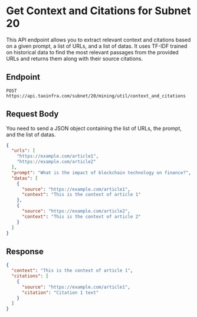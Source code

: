 
<DocsHeader />
<DocsSidebar>


# Get Context and Citations for Subnet 20

This API endpoint allows you to extract relevant context and citations based on a given prompt, a list of URLs, and a list of datas. 
It uses TF-IDF trained on historical data to find the most relevant passages from the provided URLs and returns them along with their source citations.

<div className="text-left items-left">
<APICall />
</div>

## Endpoint

`POST https://api.taoinfra.com/subnet/20/mining/util/context_and_citations`

## Request Body

You need to send a JSON object containing the list of URLs, the prompt, and the list of datas.


```json
{
  "urls": [
    "https://example.com/article1",
    "https://example.com/article2"
  ],
  "prompt": "What is the impact of blockchain technology on finance?",
  "datas": [
    {
      "source": "https://example.com/article1",
      "context": "This is the context of article 1"
    },
    {
      "source": "https://example.com/article2",
      "context": "This is the context of article 2"
    }
  ]
}
```

## Response

```json
{
  "context": "This is the context of article 1",
  "citations": [
    {
      "source": "https://example.com/article1",
      "citation": "Citation 1 text"
    }
  ]
}
```

</DocsSidebar>